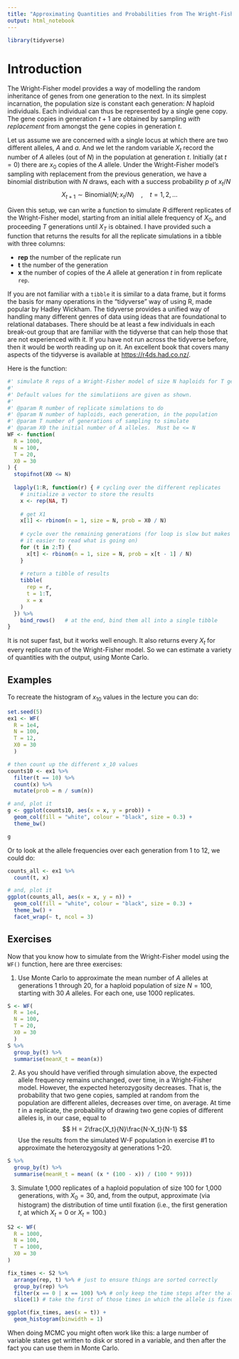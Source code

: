 ```yaml
---
title: "Approximating Quantities and Probabilities from The Wright-Fisher Model"
output: html_notebook
---
```


```r
library(tidyverse)
```

# Introduction

The Wright-Fisher model provides a way of modelling the random inheritance of
genes from one generation to the next.  In its simplest incarnation, the population size
is constant each generation: $N$ haploid individuals.  Each individual can thus be
represented by a single gene copy.  The gene copies in generation $t+1$ are obtained
by sampling _with replacement_ from amongst the gene copies in generation $t$.

Let us assume we are concerned with a single locus at which there are two different
alleles, $A$ and $a$.  And we let the random variable $X_t$ record the number of
$A$ alleles (out of $N$) in the population at generation $t$.  Initially (at $t=0$)
there are $x_0$ copies of the $A$ allele. Under the Wright-Fisher model's
sampling with replacement from the previous generation, we have a binomial distribution with
$N$ draws, each with a success probability $p$ of $x_t/N$
$$
X_{t+1}  \sim \mathrm{Binomial}(N; x_t/N)~~~~,~~~~t = 1, 2, \ldots
$$

Given this setup, we can write a function to simulate $R$ different replicates of the Wright-Fisher
model, starting from an initial allele frequency of $X_0$, and proceeding $T$ generations until $X_T$
is obtained.  I have provided such a function that returns the results for all the replicate simulations
in a tibble with three columns:

- **rep** the number of the replicate run
- **t** the number of the generation
- **x** the number of copies of the $A$ allele at generation $t$ in from replicate `rep`.

If you are not  familiar with a `tibble` it is similar to a data frame, but it forms
the basis for many operations in the "tidyverse" way of using R, made popular by 
Hadley Wickham.  The tidyverse provides a unified way of handling many different
genres of data using ideas that are foundational to relational databases. There should
be at least a few individuals in each break-out group that are familiar with the tidyverse
that can help those that are not experienced with it. If you have not run across the
tidyverse before, then it would be worth reading up on it.  An excellent book
that covers many aspects of the tidyverse
is available at [https://r4ds.had.co.nz/](https://r4ds.had.co.nz/).

Here is the function:
```r
#' simulate R reps of a Wright-Fisher model of size N haploids for T generations from an initial allele count of X0
#'
#' Default values for the simulatiions are given as shown.
#'
#' @param R number of replicate simulations to do
#' @param N number of haploids, each generation, in the population
#' @param T number of generations of sampling to simulate
#' @param X0 the initial number of A alleles.  Must be <= N
WF <- function(
  R = 1000,
  N = 100,
  T = 20,
  X0 = 30
) {
  stopifnot(X0 <= N)
  
  lapply(1:R, function(r) { # cycling over the different replicates
    # initialize a vector to store the results
    x <- rep(NA, T)
    
    # get X1
    x[1] <- rbinom(n = 1, size = N, prob = X0 / N)
    
    # cycle over the remaining generations (for loop is slow but makes
    # it easier to read what is going on)
    for (t in 2:T) {
      x[t] <- rbinom(n = 1, size = N, prob = x[t - 1] / N)
    }
    
    # return a tibble of results
    tibble(
      rep = r,
      t = 1:T,
      x = x
    )
  }) %>%
    bind_rows()   # at the end, bind them all into a single tibble
}
```

It is not super fast, but it works well enough. It also returns every $X_t$ for every replicate
run of the Wright-Fisher model. So we can estimate a variety of quantities with the output, using
Monte Carlo.

## Examples

To recreate the histogram of $x_{10}$ values in the lecture you can do:
```r
set.seed(5)
ex1 <- WF(
  R = 1e4,
  N = 100,
  T = 12,
  X0 = 30
  )

# then count up the different x_10 values
counts10 <- ex1 %>%
  filter(t == 10) %>%
  count(x) %>%
  mutate(prob = n / sum(n))

# and, plot it
g <- ggplot(counts10, aes(x = x, y = prob)) + 
  geom_col(fill = "white", colour = "black", size = 0.3) +
  theme_bw()

g
```

Or to look at the allele frequencies over each generation from 1 to 12, we could do:
```r
counts_all <- ex1 %>%
  count(t, x)

# and, plot it
ggplot(counts_all, aes(x = x, y = n)) + 
  geom_col(fill = "white", colour = "black", size = 0.3) +
  theme_bw() +
  facet_wrap(~ t, ncol = 3)
```

## Exercises

Now that you know how to simulate from the Wright-Fisher model using the `WF()` function,
here are three exercises:

1. Use Monte Carlo to approximate the mean number of $A$ alleles at generations 1 through 20,
for a haploid population of size $N = 100$, starting with 30 $A$ alleles.
For each one, use 1000 replicates.
```r
S <- WF(
  R = 1e4,
  N = 100,
  T = 20,
  X0 = 30
  )
S %>%
  group_by(t) %>%
  summarise(meanX_t = mean(x))
```

2. As you should have verified through simulation above, the expected allele frequency
remains unchanged, over time, in a Wright-Fisher model.  However, the expected heterozygosity
decreases.  That is, the probability that two gene copies, sampled at random from the population
are different alleles, decreases over time, on average.  At time $t$ in a replicate, the
probability of drawing two gene copies of different alleles is, in our case, equal to
$$
H = 2\frac{X_t}{N}\frac{N-X_t}{N-1}
$$
Use the results from the simulated W-F population in exercise #1 to approximate the
heterozygosity at generations 1--20.
```r
S %>%
  group_by(t) %>%
  summarise(meanH_t = mean( (x * (100 - x)) / (100 * 99)))
```

3. Simulate 1,000 replicates of a haploid population of size 100 for 1,000 generations,
with $X_0 = 30$, and, from the output, approximate (via histogram) the distribution of time until fixation
(i.e., the first generation $t$, at which $X_t = 0$ or $X_t = 100$.)
```r
S2 <- WF(
  R = 1000,
  N = 100,
  T = 1000,
  X0 = 30
)

fix_times <- S2 %>%
  arrange(rep, t) %>% # just to ensure things are sorted correctly
  group_by(rep) %>%
  filter(x == 0 | x == 100) %>% # only keep the time steps after the allele is fixed
  slice(1) # take the first of those times in which the allele is fixed

ggplot(fix_times, aes(x = t)) +
  geom_histogram(binwidth = 1)
```

When doing MCMC you might often work like this: a large number of variable states get
written to disk or stored in a variable, and then after the fact you can use them in
Monte Carlo.